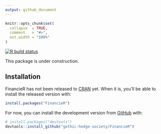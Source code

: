 ```yaml
---
output: github_document
---
```


<!-- README.md is generated from README.Rmd. Please edit that file -->

```r
knitr::opts_chunk$set(
  collapse  = TRUE,
  comment   = "#>",
  out.width = "100%"
)
```

<!-- badges: start -->
[![R build status](https://github.com/gothic-hedge-society/FinancieR/workflows/R-CMD-check/badge.svg)](https://github.com/gothic-hedge-society/FinancieR/actions)
<!-- badges: end -->

This package is under construction.

## Installation

FinancieR has not been released to [CRAN](https://CRAN.R-project.org) yet. When it is, you'll be able to install the released version with:

``` r
install.packages("FinancieR")
```

For now, you can install the development version from 
[GitHub](https://github.com/) with:

``` r
# install.packages("devtools")
devtools::install_github("gothic-hedge-society/FinancieR")
```

